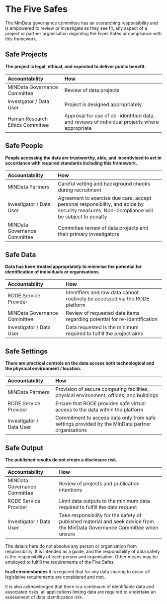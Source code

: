 # The Five Safes

The MinData governance committee has an overarching responsibility and is empowered to review or investigate as they see fit, any aspect of a project or partner organisation regarding the Fives Safes or compliance with this framework.

## Safe Projects

**The project is legal, ethical, and expected to deliver public benefit.**

| Accountability                  | How                                                                                          |
| :------------------------------ | :------------------------------------------------------------------------------------------- |
| MINData Governance Committee    | Review of data projects                                                                      |
| Investgator / Data User         | Project is designed appropriately                                                            |
| Human Research Ethics Committee | Approval for use of de-identified data, and reviews of individual projects where appropriate |

## Safe People

**People accessing the data are trustworthy, able, and incentivised to act in accordance with required standards including this framework.**

| Accountability               | How                                                                                                                                       |
| :--------------------------- | :---------------------------------------------------------------------------------------------------------------------------------------- |
| MINData Partners             | Careful vetting and background checks during recruitment                                                                                  |
| Investigator / Data User     | Agreement to exercise due care, accept personal responsibility, and abide by security measures. Non-compliance will be subject to penalty |
| MINData Governance Committee | Committee review of data projects and their primary investigators                                                                         |

## Safe Data

**Data has been treated appropriately to minimise the potential for identification of individuals or organisations.**

| Accountability               | How                                                                         |
| :--------------------------- | :-------------------------------------------------------------------------- |
| RODE Service Provider        | Identifiers and raw data cannot routinely be accessed via the RODE platform |
| MINData Governance Committee | Review of requested data items regarding potential for re-identification    |
| Investigator / Data User     | Data requested is the minimum required to fulfill the project aims          |

## Safe Settings

**There are practical controls on the data access both technological and the physical environment / location.**

| Accountability           | How                                                                                             |
| :----------------------- | :---------------------------------------------------------------------------------------------- |
| MINData Partners         | Provision of secure computing facilities, physical environment, offices, and buildings          |
| RODE Service Provider    | Ensure that RODE provides safe virtual access to the data within the platform                   |
| Investigator / Data User | Commitment to access data only from safe settings provided by the MinData partner organisations |

## Safe Output

**The published results do not create a disclosure risk.**

| Accountability               | How                                                                                                                        |
| :--------------------------- | :------------------------------------------------------------------------------------------------------------------------- |
| MINData Governance Committee | Review of projects and publication intentions                                                                              |
| RODE Service Provider        | Limit data outputs to the minimum data required to fulfill the data request                                                |
| Investigator / Data User     | Take responsibility for the safety of published material and seek advice from the MinData Governance Committee when unsure |

The details here do not absolve any person or organisation from responsibility. It is intended as a guide, and the responsibility of data safety is the responsibility of each person and organisation. Other means may be employed to fulfill the requirements of the Five Safes.

**In all circumstances** it is required that for any data sharing to occur all legislative requirements are considered and met.

It is also acknowledged that there is a continuum of identifiable data and associated risks, all applications linking data are required to undertake an assessment of data identification risk.

